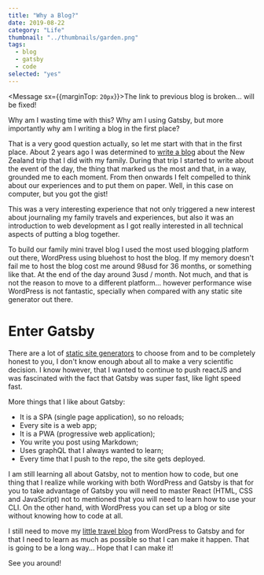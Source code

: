 ```yaml
---
title: "Why a Blog?"
date: 2019-08-22
category: "Life"
thumbnail: "../thumbnails/garden.png"
tags:
  - blog
  - gatsby
  - code
selected: "yes"
---
```


<Message sx={{marginTop: `20px`}}>The link to previous blog is broken... will be fixed!</Message>

Why am I wasting time with this? Why am I using Gatsby, but more importantly why am I writing a blog in the first place?

That is a very good question actually, so let me start with that in the first place. About 2 years ago I was determined to [write a blog](http://dont-grow-to-fast.com/) about the New Zealand trip that I did with my family. During that trip I started to write about the event of the day, the thing that marked us the most and that, in a way, grounded me to each moment. From then onwards I felt compelled to think about our experiences and to put them on paper. Well, in this case on computer, but you got the gist!

This was a very interesting experience that not only triggered a new interest about journaling my family travels and experiences, but also it was an introduction to web development as I got really interested in all technical aspects of putting a blog together.

To build our family mini travel blog I used the most used blogging platform out there, WordPress using bluehost to host the blog. If my memory doesn't fail me to host the blog cost me around 98usd for 36 months, or something like that. At the end of the day around 3usd / month. Not much, and that is not the reason to move to a different platform... however performance wise WordPress is not fantastic, specially when compared with any static site generator out there.

# Enter Gatsby

There are a lot of [static site generators](https://www.staticgen.com) to choose from and to be completely honest to you, I don't know enough about all to make a very scientific decision. I know however, that I wanted to continue to push reactJS and was fascinated with the fact that Gatsby was super fast, like light speed fast.

More things that I like about Gatsby:

- It is a SPA (single page application), so no reloads;
- Every site is a web app;
- It is a PWA (progressive web application);
- You write you post using Markdown;
- Uses graphQL that I always wanted to learn;
- Every time that I push to the repo, the site gets deployed.

I am still learning all about Gatsby, not to mention how to code, but one thing that I realize while working with both WordPress and Gatsby is that for you to take advantage of Gatsby you will need to master React (HTML, CSS and JavaScript) not to mentioned that you will need to learn how to use your CLI. On the other hand, with WordPress you can set up a blog or site without knowing how to code at all.

I still need to move my [little travel blog](http://dont-grow-to-fast.com/) from WordPress to Gatsby and for that I need to learn as much as possible so that I can make it happen. That is going to be a long way... Hope that I can make it!

See you around!
